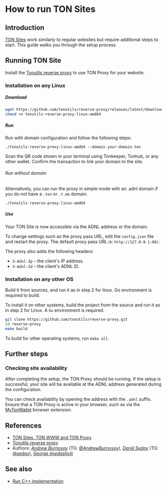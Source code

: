 
# How to run TON Sites

## Introduction

[TON Sites](https://blog.ton.org/ton-sites) work similarly to regular websites but require additional steps to start. This guide walks you through the setup process.

## Running TON Site
Install the [Tonutils reverse proxy](https://github.com/tonutils/reverse-proxy) to use TON Proxy for your website.

### Installation on any Linux

##### Download
```bash
wget https://github.com/tonutils/reverse-proxy/releases/latest/download/tonutils-reverse-proxy-linux-amd64
chmod +x tonutils-reverse-proxy-linux-amd64
```

##### Run

Run with domain configuration and follow the following steps:
```
./tonutils-reverse-proxy-linux-amd64 --domain your-domain.ton 
```
Scan the QR code shown in your terminal using Tonkeeper, Tonhub, or any other wallet. Confirm the transaction to link your domain to the site.

###### Run without domain
Alternatively, you can run the proxy in simple mode with an .adnl domain if you do not have a `.ton` or `.t.me` domain:

```
./tonutils-reverse-proxy-linux-amd64
```

##### Use
Your TON Site is now accessible via the ADNL address or the domain.

To change settings such as the proxy pass URL, edit the `config.json` file and restart the proxy. The default proxy pass URL is: `http://127.0.0.1:80/`.


The proxy also adds the following headers:
- `X-Adnl-Ip` – the client's IP address.
- `X-Adnl-Id` – the client's ADNL ID.

### Installation on any other OS

Build it from sources, and run it as in step 2 for linux. Go environment is required to build.

To install it on other systems, build the project from the source and run it as in step 2 for Linux. A `Go` environment is required.

```bash
git clone https://github.com/tonutils/reverse-proxy.git
cd reverse-proxy
make build
```

To build for other operating systems, run `make all`.


## Further steps

### Checking site availability 

After completing the setup, the TON Proxy should be running. If the setup is successful, your site will be available at the ADNL address generated during the configuration.

You can check availability by opening the address with the `.adnl` suffix. Ensure that a TON Proxy is active in your browser, such as via the [MyTonWallet](https://mytonwallet.io/) browser extension.

## References

 * [TON Sites, TON WWW and TON Proxy](https://blog.ton.org/ton-sites)
 * [Tonutils reverse proxy](https://github.com/tonutils/reverse-proxy)
 * Authors: [_Andrew Burnosov_](https://github.com/AndreyBurnosov) (TG: [@AndrewBurnosov](https://t.me/AndreyBurnosov)), [_Daniil Sedov_](https://gusarich.com) (TG: [@sedov](https://t.me/sedov)), [_George Imedashvili_](https://github.com/drforse)


## See also
- [Run C++ implementation](/v3/guidelines/web3/ton-proxy-sites/running-your-own-ton-proxy)

<Feedback />

